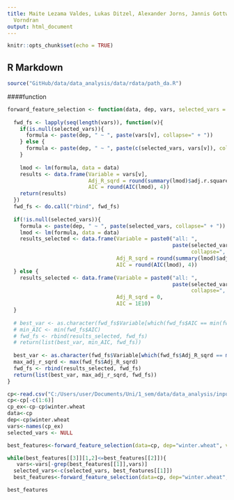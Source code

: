 ---
title: Maite Lezama Valdes, Lukas Ditzel, Alexander Jorns, Jannis Gottwald, Michaela
  Vorndran
output: html_document
---

```{r setup, include=FALSE}
knitr::opts_chunk$set(echo = TRUE)
```

## R Markdown



```{r eval=FALSE}
source("GitHub/data/data_analysis/data/rdata/path_da.R")

```
####function
```{r warning=FALSE}

forward_feature_selection <- function(data, dep, vars, selected_vars = NULL){
  
  fwd_fs <- lapply(seq(length(vars)), function(v){
    if(is.null(selected_vars)){
      formula <- paste(dep, " ~ ", paste(vars[v], collapse=" + "))
    } else {
      formula <- paste(dep, " ~ ", paste(c(selected_vars, vars[v]), collapse=" + "))
    }
    
    lmod <- lm(formula, data = data)
    results <- data.frame(Variable = vars[v],
                          Adj_R_sqrd = round(summary(lmod)$adj.r.squared, 4),
                          AIC = round(AIC(lmod), 4))
    return(results)
  })
  fwd_fs <- do.call("rbind", fwd_fs)
  
  if(!is.null(selected_vars)){
    formula <- paste(dep, " ~ ", paste(selected_vars, collapse=" + "))
    lmod <- lm(formula, data = data)
    results_selected <- data.frame(Variable = paste0("all: ", 
                                                     paste(selected_vars, 
                                                           collapse=", ")),
                                   Adj_R_sqrd = round(summary(lmod)$adj.r.squared, 4),
                                   AIC = round(AIC(lmod), 4))
  } else {
    results_selected <- data.frame(Variable = paste0("all: ", 
                                                     paste(selected_vars, 
                                                           collapse=", ")),
                                   Adj_R_sqrd = 0,
                                   AIC = 1E10)
  }
  
  # best_var <- as.character(fwd_fs$Variable[which(fwd_fs$AIC == min(fwd_fs$AIC))])
  # min_AIC <- min(fwd_fs$AIC)
  # fwd_fs <- rbind(results_selected, fwd_fs)
  # return(list(best_var, min_AIC, fwd_fs))
  
  best_var <- as.character(fwd_fs$Variable[which(fwd_fs$Adj_R_sqrd == max(fwd_fs$Adj_R_sqrd))])
  max_adj_r_sqrd <- max(fwd_fs$Adj_R_sqrd)
  fwd_fs <- rbind(results_selected, fwd_fs)
  return(list(best_var, max_adj_r_sqrd, fwd_fs))
}

cp<-read.csv("C:/Users/user/Documents/Uni/1_sem/data/data_analysis/input/csv/cp_final.csv")
cp<-cp[-c(1:6)]
cp_ex<-cp-cp$winter.wheat
data<-cp
dep<-cp$winter.wheat
vars<-names(cp_ex)
selected_vars <- NULL

best_features<-forward_feature_selection(data=cp, dep="winter.wheat", vars=vars, selected_vars=selected_vars)

while(best_features[[3]][1,2]<=best_features[[2]]){
   vars<-vars[-grep(best_features[[1]],vars)]
  selected_vars<-c(selected_vars, best_features[[1]])
  best_features<-forward_feature_selection(data=cp, dep="winter.wheat",vars=vars, selected_vars=selected_vars)}

best_features



```


